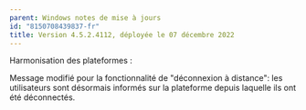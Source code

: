 ```yaml
---
parent: Windows notes de mise à jours
id: "8150708439837-fr"
title: Version 4.5.2.4112, déployée le 07 décembre 2022
---
```

Harmonisation  des plateformes :

Message modifié pour la fonctionnalité de "déconnexion à distance": les utilisateurs sont désormais informés sur la plateforme depuis laquelle ils ont été déconnectés.
